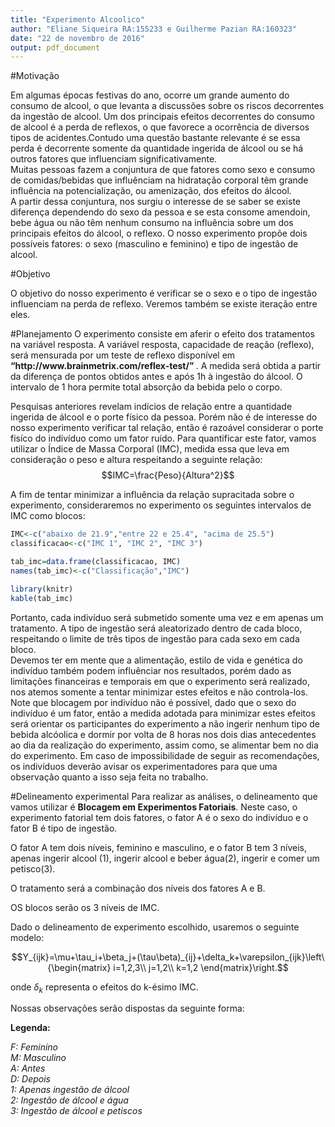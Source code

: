 ```yaml
---
title: "Experimento Alcoolico"
author: "Eliane Siqueira RA:155233 e Guilherme Pazian RA:160323"
date: "22 de novembro de 2016"
output: pdf_document
---
```


#Motivação
  
   Em algumas épocas festivas do ano, ocorre um grande aumento do consumo de alcool, o que levanta a discussões sobre os riscos decorrentes da ingestão de alcool. 
    Um dos principais efeitos decorrentes do consumo de alcool é a perda de reflexos, o que favorece a ocorrência de diversos tipos de acidentes.Contudo uma questão bastante relevante é se essa perda é decorrente somente da quantidade ingerida de álcool ou se há outros fatores que influenciam significativamente.  
    Muitas pessoas fazem a conjuntura de que fatores como sexo e consumo de comidas/bebidas que influênciam na hidratação corporal têm grande influência na potencialização, ou amenização, dos efeitos do álcool.  
    A partir dessa conjuntura, nos surgiu o interesse de se saber se existe diferença dependendo do sexo da pessoa e se esta consome amendoin, bebe água ou não têm nenhum consumo na influência sobre um dos principais efeitos do álcool, o reflexo.
    O nosso experimento propõe dois possíveis fatores: o sexo (masculino e feminino) e tipo de ingestão de alcool. 
    
#Objetivo

O objetivo do nosso experimento é verificar se o sexo e o tipo de ingestão influenciam na perda de reflexo.
Veremos também se existe iteração entre eles.

#Planejamento
  O experimento consiste em aferir o efeito dos tratamentos na variável resposta.
  A variável resposta, capacidade de reação (reflexo), será mensurada por um teste de reflexo disponível em **"http://www.brainmetrix.com/reflex-test/" **. A medida será obtida a partir da diferença de pontos obtidos antes e após 1h à ingestão do álcool. O intervalo de 1 hora permite total absorção da bebida pelo o corpo.
  
  Pesquisas anteriores revelam indícios de relação entre a quantidade ingerida de álcool e o porte físico da pessoa. Porém não é de interesse do nosso experimento verificar tal relação, então é razoável considerar o porte fisíco do indivíduo como um fator ruído. Para quantificar este fator, vamos utilizar o Índice de Massa Corporal (IMC), medida essa que leva em consideração o peso e altura respeitando a seguinte relação:
  $$IMC=\frac{Peso}{Altura^2}$$
  
  A fim de tentar minimizar a influência da relação supracitada sobre o experimento,  consideraremos no experimento os seguintes intervalos de IMC como blocos:

```r

IMC<-c("abaixo de 21.9","entre 22 e 25.4", "acima de 25.5")
classificacao<-c("IMC 1", "IMC 2", "IMC 3")

tab_imc=data.frame(classificacao, IMC)
names(tab_imc)<-c("Classificação","IMC")

library(knitr)
kable(tab_imc)

```

  Portanto, cada indivíduo será submetido somente uma vez e em apenas um tratamento. A tipo de ingestão será aleatorizado dentro de cada bloco, respeitando o limite de três tipos de ingestão para cada sexo em cada bloco.  
   Devemos ter em mente que a alimentação, estilo de vida e genética do indivíduo também podem influênciar nos resultados, porém dado as limitações financeiras e temporais em que o experimento será realizado, nos atemos somente a tentar minimizar estes efeitos e não controla-los. Note que blocagem por indivíduo não é possível, dado que o sexo do indivíduo é um fator, então a medida adotada para minimizar estes efeitos será orientar os participantes do experimento a não ingerir nenhum tipo de bebida alcóolica e dormir por volta de 8 horas nos dois dias antecedentes ao dia da realização do experimento, assim como, se alimentar bem no dia do experimento. Em caso de impossibilidade de seguir as recomendações, os indivíduos deverão avisar os experimentadores para que uma observação quanto a isso seja feita no trabalho.
  
  
#Delineamento experimental
Para realizar as análises, o delineamento que vamos utilizar é **Blocagem em Experimentos Fatoriais**. 
Neste caso, o experimento fatorial tem dois fatores, o fator A é o sexo do indivíduo e o fator B é tipo de ingestão.

O fator A tem dois níveis, feminino e masculino, e o fator B tem 3 níveis, apenas ingerir alcool (1), ingerir alcool e beber água(2), ingerir e comer um petisco(3).

O tratamento será a combinação dos níveis dos fatores A e B.

OS blocos serão os 3 níveis de IMC.

Dado o delineamento de experimento escolhido, usaremos o seguinte modelo:

$$Y_{ijk}=\mu+\tau_i+\beta_j+(\tau\beta)_{ij}+\delta_k+\varepsilon_{ijk}\left\{\begin{matrix}
i=1,2,3\\ 
j=1,2\\ 
k=1,2
\end{matrix}\right.$$

onde $\delta_k$ representa o efeitos do k-ésimo IMC.



Nossas observações serão dispostas da seguinte forma:

\begin{table}[!h]
\centering
\caption{Apresentação das observações  }
\label{my-label}
\begin{tabular}{cclllclllclll}
\multicolumn{1}{l}{} & \multicolumn{12}{c}{OBSERVAÇÕES}                                                                                                                                                                                                                                                                                      \\
                     & \multicolumn{4}{c}{IMC 1}                                                                             & \multicolumn{4}{c}{IMC 2}                                                                              & \multicolumn{4}{c}{IMC 3}                                                                              \\
                     & \multicolumn{4}{c}{Sexo}                                                                              & \multicolumn{4}{c}{Sexo}                                                                              & \multicolumn{4}{c}{Sexo}                                                                              \\
                     & \multicolumn{2}{c}{F}                                 & \multicolumn{2}{c}{M}                         & \multicolumn{2}{c}{F}                                 & \multicolumn{2}{c}{M}                         & \multicolumn{2}{c}{F}                                 & \multicolumn{2}{c}{M}                         \\
Tipo de Ingestão     & A                             & \multicolumn{1}{c}{D} & \multicolumn{1}{c}{A} & \multicolumn{1}{c}{D} & A                             & \multicolumn{1}{c}{D} & \multicolumn{1}{c}{A} & \multicolumn{1}{c}{A} & A                             & \multicolumn{1}{c}{D} & \multicolumn{1}{c}{A} & \multicolumn{1}{c}{D} \\
1                    & \multicolumn{1}{l}{$y_{111}$} & $y_{111}$             & $y_{121}$             & $y_{121}$             & \multicolumn{1}{l}{$y_{112}$} & $y_{112}$             & $y_{122}$             & $y_{122}$             & \multicolumn{1}{l}{$y_{113}$} & $y_{113}$             & $y_{123}$             & $y_{123}$             \\
2                    & \multicolumn{1}{l}{$y_{211}$} & $y_{211}$             & $y_{221}$             & $y_{221}$             & \multicolumn{1}{l}{$y_{212}$} & $y_{212}$             & $y_{222}$             & $y_{222}$             & \multicolumn{1}{l}{$y_{213}$} & $y_{213}$             & $y_{223}$             & $y_{223}$             \\
3                    & \multicolumn{1}{l}{$y_{311}$} & $y_{311}$             & $y_{321}$             & $y_{321}$             & \multicolumn{1}{l}{$y_{312}$} & $y_{312}$             & $y_{322}$             & $y_{322}$             & \multicolumn{1}{l}{$y_{313}$} & $y_{313}$             & $y_{323}$             & $y_{323}$            
\end{tabular}
\end{table}

**Legenda:**

*F: Feminino*  
*M: Masculino*  
*A: Antes*   
*D: Depois*  
*1: Apenas ingestão de álcool*  
*2: Ingestão de álcool e água*  
*3: Ingestão de álcool e petiscos*  